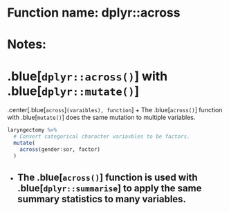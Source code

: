 # Function name: dplyr::across
# Notes:
# .blue[`dplyr::across()`] with .blue[`dplyr::mutate()`] 
.center[.blue[`across`]`(varaibles), function`]
+ The .blue[`across()`] function with .blue[`mutate()`] does the same mutation to multiple variables.
```r
laryngectomy %>% 
  # Convert categorical character variavbles to be factors.
  mutate(
    across(gender:sor, factor)
  ) 
```
+ The .blue[`across()`] function is used with .blue[`dplyr::summarise`] to apply the same summary statistics to many variables.
---